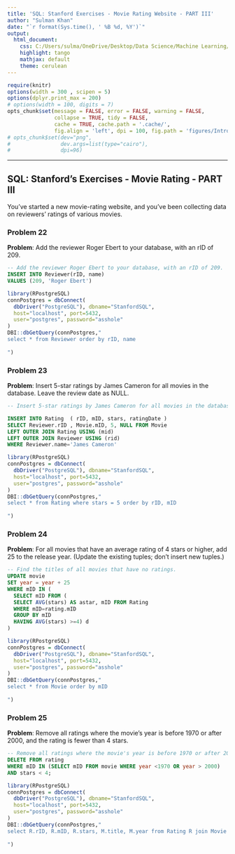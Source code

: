 ---
title: 'SQL: Stanford Exercises - Movie Rating Website - PART III'
author: "Sulman Khan"
date: "`r format(Sys.time(), ' %B %d, %Y')`"
output: 
  html_document:
    css: C:/Users/sulma/OneDrive/Desktop/Data Science/Machine Learning/gf_small_touches.css
    highlight: tango
    mathjax: default
    theme: cerulean
---

```{r setup, cache = FALSE, echo = FALSE, message = FALSE, warning = FALSE, tidy = FALSE}
require(knitr)
options(width = 300 , scipen = 5)
options(dplyr.print_max = 200)
# options(width = 100, digits = 7)
opts_chunk$set(message = FALSE, error = FALSE, warning = FALSE, 
               collapse = TRUE, tidy = FALSE,
               cache = TRUE, cache.path = '.cache/', 
               fig.align = 'left', dpi = 100, fig.path = 'figures/Introductiontotextanalytics/')
# opts_chunk$set(dev="png", 
#                dev.args=list(type="cairo"),
#                dpi=96)
```
---

## SQL: Stanford's Exercises - Movie Rating - PART III

You've started a new movie-rating website, and you've been collecting data on reviewers' ratings of various movies.


### Problem 22

**Problem**: Add the reviewer Roger Ebert to your database, with an rID of 209. 

```{sql, eval = FALSE}
-- Add the reviewer Roger Ebert to your database, with an rID of 209. 
INSERT INTO Reviewer(rID, name)
VALUES (209, 'Roger Ebert')
```

```{r, echo=FALSE, message=FALSE, 1}
library(RPostgreSQL)
connPostgres = dbConnect(
  dbDriver("PostgreSQL"), dbname="StanfordSQL", 
  host="localhost", port=5432, 
  user="postgres", password="asshole"
)
DBI::dbGetQuery(connPostgres,"
select * from Reviewer order by rID, name
                
")
```


### Problem 23

**Problem**: Insert 5-star ratings by James Cameron for all movies in the database. Leave the review date as NULL. 

```{sql, eval = FALSE}
-- Insert 5-star ratings by James Cameron for all movies in the database. Leave the review date as NULL. 

INSERT INTO Rating  ( rID, mID, stars, ratingDate )
SELECT Reviewer.rID , Movie.mID, 5, NULL FROM Movie
LEFT OUTER JOIN Rating USING (mid)
LEFT OUTER JOIN Reviewer USING (rid)
WHERE Reviewer.name='James Cameron' 


```

```{r, echo=FALSE, message=FALSE, 2}
library(RPostgreSQL)
connPostgres = dbConnect(
  dbDriver("PostgreSQL"), dbname="StanfordSQL", 
  host="localhost", port=5432, 
  user="postgres", password="asshole"
)
DBI::dbGetQuery(connPostgres,"
select * from Rating where stars = 5 order by rID, mID
                
")
```


### Problem 24

**Problem**: For all movies that have an average rating of 4 stars or higher, add 25 to the release year. (Update the existing tuples; don't insert new tuples.) 

```{sql, eval = FALSE}
-- Find the titles of all movies that have no ratings. 
UPDATE movie
SET year = year + 25
WHERE mID IN (
  SELECT mID FROM (
  SELECT AVG(stars) AS astar, mID FROM Rating
  WHERE mID=rating.mID
  GROUP BY mID
  HAVING AVG(stars) >=4) d
) 
```

```{r, echo=FALSE, message=FALSE, 3}
library(RPostgreSQL)
connPostgres = dbConnect(
  dbDriver("PostgreSQL"), dbname="StanfordSQL", 
  host="localhost", port=5432, 
  user="postgres", password="asshole"
)
DBI::dbGetQuery(connPostgres,"
select * from Movie order by mID
                
")
```

### Problem 25

**Problem**: Remove all ratings where the movie's year is before 1970 or after 2000, and the rating is fewer than 4 stars. 

```{sql, eval = FALSE}
-- Remove all ratings where the movie's year is before 1970 or after 2000, and the rating is fewer than 4 stars. 
DELETE FROM rating
WHERE mID IN (SELECT mID FROM movie WHERE year <1970 OR year > 2000)
AND stars < 4;
```

```{r, echo=FALSE, message=FALSE}
library(RPostgreSQL)
connPostgres = dbConnect(
  dbDriver("PostgreSQL"), dbname="StanfordSQL", 
  host="localhost", port=5432, 
  user="postgres", password="asshole"
)
DBI::dbGetQuery(connPostgres,"
select R.rID, R.mID, R.stars, M.title, M.year from Rating R join Movie M on (R.mID = M.mID) order by R.rID, R.mID
                
")
```

